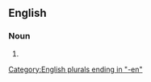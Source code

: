 ==English==

===Noun===
{{head|en|noun form}}

# {{plural of|en|alderwoman}}

[[Category:English plurals ending in "-en"]]